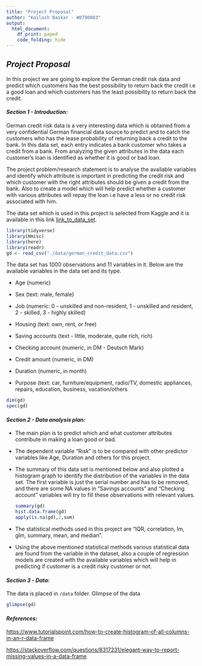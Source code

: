 ---
title: "Project Proposal"
author: "Kailash Baskar - W0790883"
output:
  html_document:
    df_print: paged
    code_folding: hide
---

## ***Project Proposal***

In this project we are going to explore the German credit risk data and predict which customers has the best possibility to return back the credit i.e a good loan and which customers has the least possibility to return back the credit.

#### ***Section 1 - Introduction:***

German credit risk data is a very interesting data which is obtained from a very confidential German financial data source to predict and to catch the customers who has the lease probability of returning back a credit to the bank. In this data set, each entry indicates a bank customer who takes a credit from a bank. From analyzing the given attributes in the data each customer's loan is identified as whether it is good or bad loan.

The project problem/research statement is to analyse the available variables and identify which attribute is important in predicting the credit risk and which customer with the right attributes should be given a credit from the bank. Also to create a model which will help predict whether a customer with various attributes will repay the loan i.e have a less or no credit risk associated with him.

The data set which is used in this project is selected from Kaggle and it is available in this link [link_to_data_set](https://www.kaggle.com/kabure/german-credit-data-with-risk){.uri}.

```{r, message=FALSE, warning=FALSE}
library(tidyverse)
library(Hmisc)
library(here)
library(readr)
gd <- read_csv("./data/german_credit_data.csv")
```

The data set has 1000 observations and 11 variables in it. Below are the available variables in the data set and its type.

-   Age (numeric)

-   Sex (text: male, female)

-   Job (numeric: 0 - unskilled and non-resident, 1 - unskilled and resident, 2 - skilled, 3 - highly skilled)

-   Housing (text: own, rent, or free)

-   Saving accounts (text - little, moderate, quite rich, rich)

-   Checking account (numeric, in DM - Deutsch Mark)

-   Credit amount (numeric, in DM)

-   Duration (numeric, in month)

-   Purpose (text: car, furniture/equipment, radio/TV, domestic appliances, repairs, education, business, vacation/others

```{r}
dim(gd)
spec(gd)
```

#### ***Section 2 - Data analysis plan:***

-   The main plan is to predict which and what customer attributes contribute in making a loan good or bad.

-   The dependent variable "Risk" is to be compared with other predictor variables like Age, Duration and others for this project.

-   The summary of this data set is mentioned below and also plotted a histogram graph to identify the distribution of the variables in the data set. The first variable is just the serial number and has to be removed, and there are some NA values in "Savings accounts" and "Checking account" variables will try to fill these observations with relevant values.

    ```{r}
    summary(gd)
    hist.data.frame(gd)
    apply(is.na(gd),2,sum)
    ```

-   The statistical methods used in this project are "IQR, correlation, lm, glm, summary, mean, and median".

-   Using the above mentioned statistical methods various statistical data are found from the variable in the dataset, also a couple of regression models are created with the available variables which will help in predicting if customer is a credit risky customer or not.

#### ***Section 3 - Data:***

The data is placed in `/data` folder. Glimpse of the data

```{r}
glimpse(gd)

```

#### *References:*

<https://www.tutorialspoint.com/how-to-create-histogram-of-all-columns-in-an-r-data-frame>

<https://stackoverflow.com/questions/8317231/elegant-way-to-report-missing-values-in-a-data-frame>

